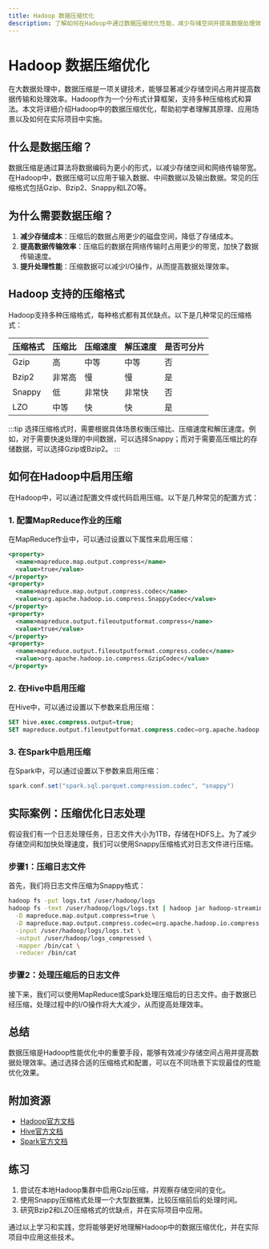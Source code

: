 ```yaml
---
title: Hadoop 数据压缩优化
description: 了解如何在Hadoop中通过数据压缩优化性能，减少存储空间并提高数据处理效率。
---
```


# Hadoop 数据压缩优化

在大数据处理中，数据压缩是一项关键技术，能够显著减少存储空间占用并提高数据传输和处理效率。Hadoop作为一个分布式计算框架，支持多种压缩格式和算法。本文将详细介绍Hadoop中的数据压缩优化，帮助初学者理解其原理、应用场景以及如何在实际项目中实施。

## 什么是数据压缩？

数据压缩是通过算法将数据编码为更小的形式，以减少存储空间和网络传输带宽。在Hadoop中，数据压缩可以应用于输入数据、中间数据以及输出数据。常见的压缩格式包括Gzip、Bzip2、Snappy和LZO等。

## 为什么需要数据压缩？

1. **减少存储成本**：压缩后的数据占用更少的磁盘空间，降低了存储成本。
2. **提高数据传输效率**：压缩后的数据在网络传输时占用更少的带宽，加快了数据传输速度。
3. **提升处理性能**：压缩数据可以减少I/O操作，从而提高数据处理效率。

## Hadoop 支持的压缩格式

Hadoop支持多种压缩格式，每种格式都有其优缺点。以下是几种常见的压缩格式：

| 压缩格式 | 压缩比 | 压缩速度 | 解压速度 | 是否可分片 |
|----------|--------|----------|----------|------------|
| Gzip     | 高     | 中等     | 中等     | 否         |
| Bzip2    | 非常高 | 慢       | 慢       | 是         |
| Snappy   | 低     | 非常快   | 非常快   | 否         |
| LZO      | 中等   | 快       | 快       | 是         |

:::tip
选择压缩格式时，需要根据具体场景权衡压缩比、压缩速度和解压速度。例如，对于需要快速处理的中间数据，可以选择Snappy；而对于需要高压缩比的存储数据，可以选择Gzip或Bzip2。
:::

## 如何在Hadoop中启用压缩

在Hadoop中，可以通过配置文件或代码启用压缩。以下是几种常见的配置方式：

### 1. 配置MapReduce作业的压缩

在MapReduce作业中，可以通过设置以下属性来启用压缩：

```xml
<property>
  <name>mapreduce.map.output.compress</name>
  <value>true</value>
</property>
<property>
  <name>mapreduce.map.output.compress.codec</name>
  <value>org.apache.hadoop.io.compress.SnappyCodec</value>
</property>
<property>
  <name>mapreduce.output.fileoutputformat.compress</name>
  <value>true</value>
</property>
<property>
  <name>mapreduce.output.fileoutputformat.compress.codec</name>
  <value>org.apache.hadoop.io.compress.GzipCodec</value>
</property>
```

### 2. 在Hive中启用压缩

在Hive中，可以通过设置以下参数来启用压缩：

```sql
SET hive.exec.compress.output=true;
SET mapreduce.output.fileoutputformat.compress.codec=org.apache.hadoop.io.compress.GzipCodec;
```

### 3. 在Spark中启用压缩

在Spark中，可以通过设置以下参数来启用压缩：

```scala
spark.conf.set("spark.sql.parquet.compression.codec", "snappy")
```

## 实际案例：压缩优化日志处理

假设我们有一个日志处理任务，日志文件大小为1TB，存储在HDFS上。为了减少存储空间和加快处理速度，我们可以使用Snappy压缩格式对日志文件进行压缩。

### 步骤1：压缩日志文件

首先，我们将日志文件压缩为Snappy格式：

```bash
hadoop fs -put logs.txt /user/hadoop/logs
hadoop fs -text /user/hadoop/logs/logs.txt | hadoop jar hadoop-streaming.jar \
  -D mapreduce.map.output.compress=true \
  -D mapreduce.map.output.compress.codec=org.apache.hadoop.io.compress.SnappyCodec \
  -input /user/hadoop/logs/logs.txt \
  -output /user/hadoop/logs_compressed \
  -mapper /bin/cat \
  -reducer /bin/cat
```

### 步骤2：处理压缩后的日志文件

接下来，我们可以使用MapReduce或Spark处理压缩后的日志文件。由于数据已经压缩，处理过程中的I/O操作将大大减少，从而提高处理效率。

## 总结

数据压缩是Hadoop性能优化中的重要手段，能够有效减少存储空间占用并提高数据处理效率。通过选择合适的压缩格式和配置，可以在不同场景下实现最佳的性能优化效果。

## 附加资源

- [Hadoop官方文档](https://hadoop.apache.org/docs/current/)
- [Hive官方文档](https://cwiki.apache.org/confluence/display/Hive/Home)
- [Spark官方文档](https://spark.apache.org/docs/latest/)

## 练习

1. 尝试在本地Hadoop集群中启用Gzip压缩，并观察存储空间的变化。
2. 使用Snappy压缩格式处理一个大型数据集，比较压缩前后的处理时间。
3. 研究Bzip2和LZO压缩格式的优缺点，并在实际项目中应用。

通过以上学习和实践，您将能够更好地理解Hadoop中的数据压缩优化，并在实际项目中应用这些技术。